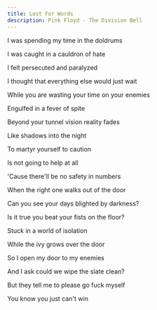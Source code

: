 ```yaml
---
title: Lost For Words
description: Pink Floyd - The Division Bell
---
```


I was spending my time in the doldrums

I was caught in a cauldron of hate

I felt persecuted and paralyzed

I thought that everything else would just wait



While you are wasting your time on your enemies

Engulfed in a fever of spite

Beyond your tunnel vision reality fades

Like shadows into the night



To martyr yourself to caution

Is not going to help at all

'Cause there'll be no safety in numbers

When the right one walks out of the door



Can you see your days blighted by darkness?

Is it true you beat your fists on the floor?

Stuck in a world of isolation

While the ivy grows over the door



So I open my door to my enemies

And I ask could we wipe the slate clean?

But they tell me to please go fuck myself

You know you just can't win
